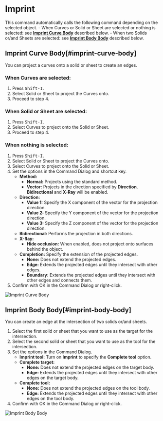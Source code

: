 
<Reference shortcut="Shift-I" command="Imprint" button="" />

# Imprint

This command automatically calls the following command depending on the selected object.
     - When Curves or Solid or Sheet are selected or nothing is selected: see [**Imprint Curve Body**](#imprint-curve-body) described below.
     - When two Solids or/and Sheets are selected: see [**Imprint Body Body**](#imprint-body-body) described below.

## Imprint Curve Body[#imprint-curve-body]

You can project a curves onto a solid or sheet to create an edges.

### When Curves are selected:

1. Press <kbd>Shift-I</kbd>.
2. Select Solid or Sheet to project the Curves onto.
3. Proceed to step 4.

### When Solid or Sheet are selected:

1. Press <kbd>Shift-I</kbd>.
2. Select Curves to project onto the Solid or Sheet.
3. Proceed to step 4.

### When nothing is selected:

1. Press <kbd>Shift-I</kbd>.
2. Select Solid or Sheet to project the Curves onto.
3. Select Curves to project onto the Solid or Sheet.
4. Set the options in the Command Dialog and shortcut key.
   - **Method:**
        - **Normal:** Projects using the standard method.
        - **Vector:** Projects in the direction specified by **Direction**. **Bidirectional** and **X-Ray** will be enabled.
   - **Direction:**
        - **Value 1:** Specify the X component of the vector for the projection direction.
        - **Value 2:** Specify the Y component of the vector for the projection direction.
        - **Value 3:** Specify the Z component of the vector for the projection direction.
   - **Bidirectional:** Performs the projection in both directions.
   - **X-Ray:** 
        - **Hide occlusion:** When enabled, does not project onto surfaces behind the object.
   - **Completion:** Specify the extension of the projected edges.
        - **None:** Does not extend the projected edges.
        - **Edge:** Extends the projected edges until they intersect with other edges.
        - **Boundary:** Extends the projected edges until they intersect with other edges and connects them.
5. Confirm with OK in the Command Dialog or right-click.

![Imprint Curve Body](/img/imprint-curve-body.gif)

## Imprint Body Body[#imprint-body-body]

You can create an edge at the intersection of two solids or/and sheets.

1. Select the first solid or sheet that you want to use as the target for the intersection.
2. Select the second solid or sheet that you want to use as the tool for the intersection.
3. Set the options in the Command Dialog.
   - **Imprint tool:** Turn on **Imprint** to specify the **Complete tool** option.
   - **Complete target:** 
        - **None:** Does not extend the projected edges on the target body.
        - **Edge:** Extends the projected edges until they intersect with other edges on the target body.
   - **Complete tool:**
        - **None:** Does not extend the projected edges on the tool body.
        - **Edge:** Extends the projected edges until they intersect with other edges on the tool body.   
4. Confirm with OK in the Command Dialog or right-click.

![Imprint Body Body](/img/imprint-body-body.gif)





